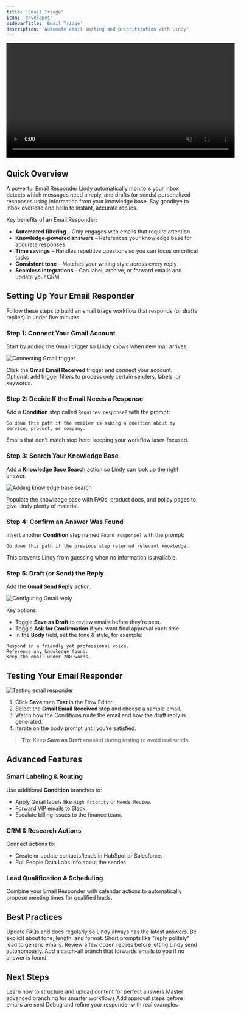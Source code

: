 ```yaml
---
title: 'Email Triage'
icon: 'envelopes'
sidebarTitle: 'Email Triage'
description: 'Automate email sorting and prioritization with Lindy'
---
```


<div style={{ display: 'flex', justifyContent: 'center', margin: '2rem 0' }}>
  <div className="video-card">
    <video
      src="/videos/triggers.mp4"
      width="600"
      autoPlay
      muted
      loop
      playsInline
      style={{ display: 'block', width: '100%' }}
    />
  </div>
</div>

## Quick Overview

A powerful Email Responder Lindy automatically monitors your inbox, detects which messages need a reply, and drafts (or sends) personalized responses using information from your knowledge base. Say goodbye to inbox overload and hello to instant, accurate replies.

Key benefits of an Email Responder:
- **Automated filtering** – Only engages with emails that require attention
- **Knowledge-powered answers** – References your knowledge base for accurate responses
- **Time savings** – Handles repetitive questions so you can focus on critical tasks
- **Consistent tone** – Matches your writing style across every reply
- **Seamless integrations** – Can label, archive, or forward emails and update your CRM

## Setting Up Your Email Responder

Follow these steps to build an email triage workflow that responds (or drafts replies) in under five minutes.

### Step 1: Connect Your Gmail Account

Start by adding the Gmail trigger so Lindy knows when new mail arrives.

<Frame>
  <img src="/lindy-brand-assets/placeholder.png" alt="Connecting Gmail trigger" />
</Frame>

Click the **Gmail Email Received** trigger and connect your account.  
Optional: add trigger filters to process only certain senders, labels, or keywords.

### Step 2: Decide If the Email Needs a Response

Add a **Condition** step called `Requires response?` with the prompt:

```text
Go down this path if the emailer is asking a question about my service, product, or company.
```

Emails that don’t match stop here, keeping your workflow laser-focused.

### Step 3: Search Your Knowledge Base

Add a **Knowledge Base Search** action so Lindy can look up the right answer.

<Frame>
  <img src="/lindy-brand-assets/placeholder.png" alt="Adding knowledge base search" />
</Frame>

Populate the knowledge base with FAQs, product docs, and policy pages to give Lindy plenty of material.

### Step 4: Confirm an Answer Was Found

Insert another **Condition** step named `Found response?` with the prompt:

```text
Go down this path if the previous step returned relevant knowledge.
```

This prevents Lindy from guessing when no information is available.

### Step 5: Draft (or Send) the Reply

Add the **Gmail Send Reply** action.

<Frame>
  <img src="/lindy-brand-assets/placeholder.png" alt="Configuring Gmail reply" />
</Frame>

Key options:
- Toggle **Save as Draft** to review emails before they’re sent.
- Toggle **Ask for Confirmation** if you want final approval each time.
- In the **Body** field, set the tone & style, for example:

```text
Respond in a friendly yet professional voice.  
Reference any knowledge found.  
Keep the email under 200 words.
```

## Testing Your Email Responder

<Frame>
  <img src="/lindy-brand-assets/placeholder.png" alt="Testing email responder" />
</Frame>

1. Click **Save** then **Test** in the Flow Editor.  
2. Select the **Gmail Email Received** step and choose a sample email.  
3. Watch how the Conditions route the email and how the draft reply is generated.  
4. Iterate on the body prompt until you’re satisfied.

> **Tip**: Keep **Save as Draft** enabled during testing to avoid real sends.

## Advanced Features

### Smart Labeling & Routing

Use additional **Condition** branches to:
- Apply Gmail labels like `High Priority` or `Needs Review`.
- Forward VIP emails to Slack.
- Escalate billing issues to the finance team.

### CRM & Research Actions

Connect actions to:
- Create or update contacts/leads in HubSpot or Salesforce.
- Pull People Data Labs info about the sender.

### Lead Qualification & Scheduling

Combine your Email Responder with calendar actions to automatically propose meeting times for qualified leads.

## Best Practices

<AccordionGroup>
  <Accordion title="Keep the Knowledge Base Fresh">
    Update FAQs and docs regularly so Lindy always has the latest answers.
  </Accordion>

  <Accordion title="Write Precise Prompts">
    Be explicit about tone, length, and format. Short prompts like "reply politely" lead to generic emails.
  </Accordion>

  <Accordion title="Use Draft Mode First">
    Review a few dozen replies before letting Lindy send autonomously.
  </Accordion>

  <Accordion title="Fail-Safe Path">
    Add a catch-all branch that forwards emails to you if no answer is found.
  </Accordion>
</AccordionGroup>

## Next Steps

<CardGroup cols={2}>
  <Card title="Knowledge Base Guide" href="/fundamentals/lindy-101/knowledge-base" icon="database">
    Learn how to structure and upload content for perfect answers
  </Card>
  <Card title="Condition Builder" href="/fundamentals/lindy-101/conditions" icon="filter">
    Master advanced branching for smarter workflows
  </Card>
  <Card title="Human-in-the-Loop" href="/testing/human-in-the-loop" icon="user-check">
    Add approval steps before emails are sent
  </Card>
  <Card title="Testing Workflows" href="/testing/test-panel" icon="vial">
    Debug and refine your responder with real examples
  </Card>
</CardGroup>
